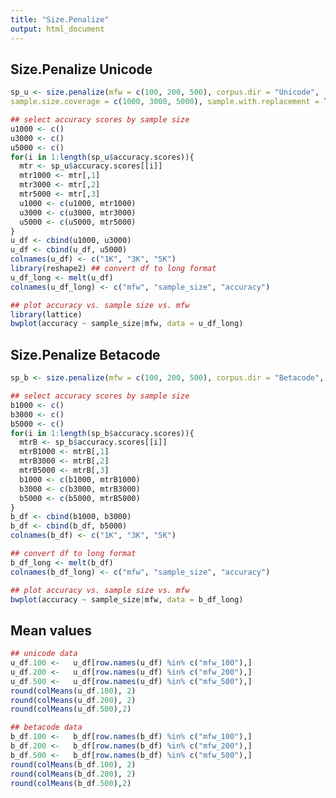 ```yaml
---
title: "Size.Penalize"
output: html_document
---
```

## Size.Penalize Unicode
```r
sp_u <- size.penalize(mfw = c(100, 200, 500), corpus.dir = "Unicode",
sample.size.coverage = c(1000, 3000, 5000), sample.with.replacement = TRUE, iterations = 100, classification.method = "delta")

## select accuracy scores by sample size
u1000 <- c()
u3000 <- c()
u5000 <- c()
for(i in 1:length(sp_u$accuracy.scores)){
  mtr <- sp_u$accuracy.scores[[i]]
  mtr1000 <- mtr[,1]
  mtr3000 <- mtr[,2]
  mtr5000 <- mtr[,3]
  u1000 <- c(u1000, mtr1000)
  u3000 <- c(u3000, mtr3000)
  u5000 <- c(u5000, mtr5000)
}
u_df <- cbind(u1000, u3000)
u_df <- cbind(u_df, u5000)
colnames(u_df) <- c("1K", "3K", "5K")
library(reshape2) ## convert df to long format
u_df_long <- melt(u_df)
colnames(u_df_long) <- c("mfw", "sample_size", "accuracy")

## plot accuracy vs. sample size vs. mfw
library(lattice)
bwplot(accuracy ~ sample_size|mfw, data = u_df_long)
```

## Size.Penalize Betacode
```r
sp_b <- size.penalize(mfw = c(100, 200, 500), corpus.dir = "Betacode", sample.size.coverage = c(1000, 3000, 5000), sample.with.replacement = TRUE, iterations = 100, classification.method = "delta")

## select accuracy scores by sample size
b1000 <- c()
b3000 <- c()
b5000 <- c()
for(i in 1:length(sp_b$accuracy.scores)){
  mtrB <- sp_b$accuracy.scores[[i]]
  mtrB1000 <- mtrB[,1]
  mtrB3000 <- mtrB[,2]
  mtrB5000 <- mtrB[,3]
  b1000 <- c(b1000, mtrB1000)
  b3000 <- c(b3000, mtrB3000)
  b5000 <- c(b5000, mtrB5000)
}
b_df <- cbind(b1000, b3000)
b_df <- cbind(b_df, b5000)
colnames(b_df) <- c("1K", "3K", "5K")

## convert df to long format
b_df_long <- melt(b_df)
colnames(b_df_long) <- c("mfw", "sample_size", "accuracy")

## plot accuracy vs. sample size vs. mfw
bwplot(accuracy ~ sample_size|mfw, data = b_df_long)
```

## Mean values
```r
## unicode data
u_df.100 <-   u_df[row.names(u_df) %in% c("mfw_100"),]
u_df.200 <-   u_df[row.names(u_df) %in% c("mfw_200"),]
u_df.500 <-   u_df[row.names(u_df) %in% c("mfw_500"),]
round(colMeans(u_df.100), 2)
round(colMeans(u_df.200), 2)
round(colMeans(u_df.500),2)

## betacode data
b_df.100 <-   b_df[row.names(b_df) %in% c("mfw_100"),]
b_df.200 <-   b_df[row.names(b_df) %in% c("mfw_200"),]
b_df.500 <-   b_df[row.names(b_df) %in% c("mfw_500"),]
round(colMeans(b_df.100), 2)
round(colMeans(b_df.200), 2)
round(colMeans(b_df.500),2)
```